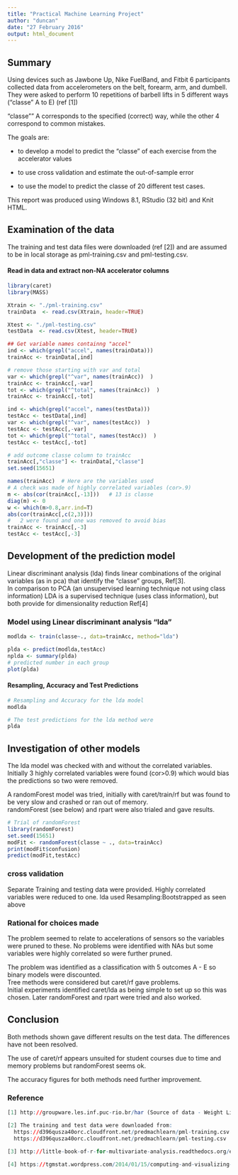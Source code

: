 ```yaml
---
title: "Practical Machine Learning Project"
author: "duncan"
date: "27 February 2016"
output: html_document
---
```

## Summary
Using devices such as Jawbone Up, Nike FuelBand, and Fitbit 6 participants collected data from accelerometers on the belt, forearm, arm, and dumbell. They were asked to perform 10 repetitions of barbell lifts  in 5 different ways ("classe" A to E) (ref [1]) 

"classe"" A corresponds to the specified (correct) way, while the other 4 correspond to common mistakes. 

The goals are:

* to develop a model to predict the "classe" of each exercise from the accelerator values

* to use cross validation and estimate the out-of-sample error

* to use the model to predict the classe of 20 different test cases.

This report was produced using Windows 8.1, RStudio (32 bit) and Knit HTML.

## Examination of the data 
The training and test data files were downloaded (ref [2]) and are assumed to be in local storage as pml-training.csv and pml-testing.csv.

#### Read in data and extract non-NA accelerator columns
```r
library(caret)
library(MASS)
```

```r

Xtrain <- "./pml-training.csv"
trainData  <- read.csv(Xtrain, header=TRUE)

Xtest <- "./pml-testing.csv"
testData  <- read.csv(Xtest, header=TRUE)   

## Get variable names containng "accel"
ind <- which(grepl("accel", names(trainData)))
trainAcc <- trainData[,ind]

# remove those starting with var and total
var <- which(grepl("^var", names(trainAcc))  )
trainAcc <- trainAcc[,-var]
tot <- which(grepl("^total", names(trainAcc))  )
trainAcc <- trainAcc[,-tot]

ind <- which(grepl("accel", names(testData)))
testAcc <- testData[,ind]
var <- which(grepl("^var", names(testAcc))  )
testAcc <- testAcc[,-var]
tot <- which(grepl("^total", names(testAcc))  )
testAcc <- testAcc[,-tot]

# add outcome classe column to trainAcc
trainAcc[,"classe"] <- trainData[,"classe"]
set.seed(15651)
```

```r
names(trainAcc)  # Here are the variables used
# A check was made of highly correlated variables (cor>.9) 
m <- abs(cor(trainAcc[,-13]))   # 13 is classe
diag(m) <- 0
w <- which(m>0.8,arr.ind=T)
abs(cor(trainAcc[,c(2,3)]))
#   2 were found and one was removed to avoid bias
trainAcc <- trainAcc[,-3]
testAcc <- testAcc[,-3]
``` 

## Development of the prediction model 
Linear discriminant analysis (lda) finds linear combinations of the original variables (as in pca) that identify the "classe" groups, Ref[3].  
In comparison to PCA (an unsupervised learning technique not using class information) LDA is a supervised technique (uses class information), but both provide for dimensionality reduction  Ref[4]

### Model using Linear discriminant analysis "lda"
```r

modlda <- train(classe~., data=trainAcc, method="lda")

plda <- predict(modlda,testAcc)
nplda <- summary(plda)
# predicted number in each group
plot(plda)
```

#### Resampling, Accuracy and Test Predictions

```r

# Resampling and Accuracy for the lda model
modlda

# The test predictions for the lda method were
plda

```

## Investigation of other models
The lda model was checked with and without the correlated variables.  Initially 3 highly correlated variables were found (cor>0.9) which would bias the predictions so two were removed. 

A randomForest model was tried, initially with caret/train/rf but was found to be very slow and crashed or ran out of memory.  
randomForest (see below) and rpart were also trialed and gave results.  

```r
# Trial of randomForest
library(randomForest)
set.seed(15651)
modFit <- randomForest(classe ~ ., data=trainAcc)
print(modFit$confusion)
predict(modFit,testAcc)
```

### cross validation
Separate Training and testing data were provided.  Highly correlated variables were reduced to one.  lda used Resampling:Bootstrapped as seen above 


### Rational for choices made
The problem seemed to relate to accelerations of sensors so the variables were pruned to these.  No problems were identified with NAs but some variables were highly correlated so were further pruned.

The problem was identified as a classification with 5 outcomes A - E so binary models were discounted.  
Tree methods were considered but caret/rf gave problems.  
Initial experiments identified caret/lda as being simple to set up so this was chosen.  Later randomForest and rpart were tried and also worked.



## Conclusion
Both methods shown gave different results on the test data. The differences have not been resolved.

The use of caret/rf appears unsuited for student courses due to time and memory problems but randomForest seems ok.

The accuracy figures for both methods need further improvement.


### Reference
```r

[1] http://groupware.les.inf.puc-rio.br/har (Source of data - Weight Lifting Exercise Dataset).

[2] The training and test data were downloaded from:
  https://d396qusza40orc.cloudfront.net/predmachlearn/pml-training.csv
  https://d396qusza40orc.cloudfront.net/predmachlearn/pml-testing.csv
  
[3] http://little-book-of-r-for-multivariate-analysis.readthedocs.org/en/latest/src/multivariateanalysis.html

[4] https://tgmstat.wordpress.com/2014/01/15/computing-and-visualizing-lda-in-r/
```    